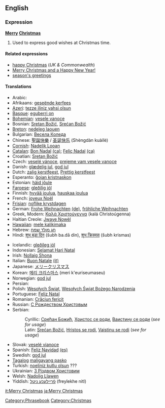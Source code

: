 ==English==

===Expression===
'''[[Merry]] [[Christmas]]'''

# Used to express good wishes at Christmas time.

====Related expressions====
*[[happy Christmas]] (''UK & Commonwealth'')
*[[Merry Christmas and a Happy New Year!]]
*[[season's greetings]]

====Translations====
{{top}}
*Arabic: {{ARchar|[[عيد الميلاد السعيد]]}}
*Afrikaans: [[geseënde kerfees]]
*[[Azeri]]: [[tezze iliniz yahsi olsun]]
*[[Basque]]: [[eguberri on]]
*[[Bohemian]]: [[vesele vanoce]]
*Bosnian: [[Sretan Božić#Bosnian|Sretan Božić]], [[Srećan Božić#Bosnian|Srećan Božić]]
*[[Breton]]: [[nedeleg laouen]]
*Bulgarian: [[Весела Коледа]]
*Chinese: [[聖誕快樂]] / [[圣诞快乐]] (Shèngdàn kuàilè)
*[[Cornish]]: [[Nadelik Looan]]
*[[Catalan]]: [[Bon Nadal]] [[:ca:Bon Nadal|(ca)]];  [[Feliç Nadal]] [[:ca:Feliç Nadal|(ca)]] 
*Croatian: [[Sretan Božić#Croatian|Sretan Božić]]
*Czech: [[veselé vánoce]], [[prejeme vam vesele vanoce]]
*Danish: [[glædelig jul]], [[god jul]]
*Dutch: [[zalig kerstfeest]], [[Prettig kerstfeest]]
*Esperanto: [[ĝojan kristnaskon]]
*Estonian: [[häid jõule]]
*[[Faroese]]: [[gleðilig jól]]
*Finnish: [[hyvää joulua]], [[hauskaa joulua]]
*French: [[joyeux Noël]]
*[[Frisian]]: [[noflike krystdagen]]
*German: [[Frohe Weihnachten]] [[:de:Frohe Weihnachten|(de)]], [[fröhliche Weihnachten]]
*Greek, Modern: [[Καλά Χριστούγεννα]] (kalá Christoúgenna)
*Haitian Creole: [[Jwaye Nowèl]]
*[[Hawaiian]]: [[mele kalikimaka]]
*Hebrew: [[חג מולד שמח]]
*Hindi: [[शुभ बड़ा दिन]] (šubh ba.dā din), [[शुभ क्रिस्मस]] (šubh krismas)
{{mid}}
*Icelandic: [[gleðileg jól]]
*Indonesian: [[Selamat Hari Natal]]
*Irish: [[Nollaig Shona]]
*Italian: [[Buon Natale]] [[:it:Buon Natale|(it)]]
*Japanese: [[メリークリスマス]]
*Korean: [[메리 크리스마스]] (meri k'euriseumaseu)
*Norwegian: [[god jul]]
*Persian: {{FAchar|[[میلاد مسیح مبارک باد]]}}
*Polish: [[Wesołych Świąt]], [[Wesołych Świąt Bożego Narodzenia]]
*Portuguese: [[Feliz Natal]]
*Romanian: [[Crăciun fericit]]
*Russian: [[С Рождеством Христовым]]
*Serbian:
*:Cyrillic: [[Срећан Божић#Serbian|Срећан Божић]], [[Христос се роди#Serbian|Христос се роди]], [[Ваистину се роди#Serbian|Ваистину се роди]] (''see for usage'')
*:Latin: [[Srećan Božić#Serbian|Srećan Božić]], [[Hristos se rodi#Serbian|Hristos se rodi]], [[Vaistinu se rodi#Serbian|Vaistinu se rodi]] (''see for usage'')
*Slovak: [[veselé vianoce]]
*Spanish: [[Feliz Navidad]] [[:es:Feliz Navidad|(es)]]
*Swedish: [[god jul]]
*[[Tagalog]] [[maligayang pasko]]
*Turkish: [[noeliniz kutlu olsun]] ???
*Ukrainian: [[З Різдвом Христовим]]
*Welsh: [[Nadolig Llawen]]
*Yiddish: [[פֿרײלעכע ניטל]] (freylekhe nitl)
{{bottom}}

[[Category:Phrasebook]]
[[Category:Christmas]]
[[it:Merry Christmas]]
[[ja:Merry Christmas]]